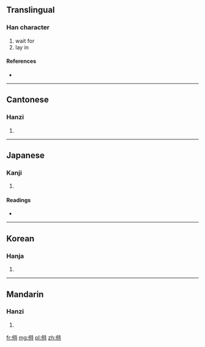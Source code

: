 ==Translingual==

===Han character===
{{Han char|rn=9|rad=人|as=09|sn=11|four=2424<sub>1</sub>|canj=人竹人戈 (OHOI)}}

# wait for
# lay in

====References====
* {{Han ref|kx=0111.240|dkj=00888|dj=0237.210|hdz=10192.120|uh=506B|ud=20587|bh=D45F|bd=54367}}

----

==Cantonese==

===Hanzi===
{{yue-hanzi|jyut=|y=doi6}}

# {{defn|Cantonese|sort=人09}}

----

==Japanese==

===Kanji===
{{ja-kanji|grade=|rs=人09}}

# {{defn|Japanese|sort=人09}}

====Readings====
* {{ja-readings|on=[[ち]] (chi), [[じ]] (ji)|kun=[[まつ]] (matsu), [[そなえる]] (sonaeru), [[そなわる]] (sonawaru)}}

----

==Korean==

===Hanja===
{{ko-hanja|hangeul=치|rv=chi|mr=ch'i}}

# {{defn|Korean|sort=人09}}

----

==Mandarin==

===Hanzi===
{{cmn-hanzi|pin=[[zhì]] ([[zhi4]])|wg=chih<sup>4</sup>}}

# {{defn|Mandarin|sort=人09}}

[[fr:偫]]
[[mg:偫]]
[[pl:偫]]
[[zh:偫]]